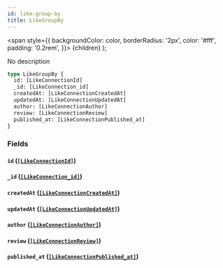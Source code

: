 ```yaml
---
id: like-group-by
title: LikeGroupBy
---
```


<span
style={{
      backgroundColor: color,
      borderRadius: '2px',
      color: '#fff',
      padding: '0.2rem',
    }}>
{children}
</span>
);

No description

```graphql
type LikeGroupBy {
  id: [LikeConnectionId]
  _id: [LikeConnection_id]
  createdAt: [LikeConnectionCreatedAt]
  updatedAt: [LikeConnectionUpdatedAt]
  author: [LikeConnectionAuthor]
  review: [LikeConnectionReview]
  published_at: [LikeConnectionPublished_at]
}
```

### Fields

#### `id` ([`[LikeConnectionId]`](/v1/objects/like-connection-id))

#### `_id` ([`[LikeConnection_id]`](/v1/objects/like-connection-id))

#### `createdAt` ([`[LikeConnectionCreatedAt]`](/v1/objects/like-connection-created-at))

#### `updatedAt` ([`[LikeConnectionUpdatedAt]`](/v1/objects/like-connection-updated-at))

#### `author` ([`[LikeConnectionAuthor]`](/v1/objects/like-connection-author))

#### `review` ([`[LikeConnectionReview]`](/v1/objects/like-connection-review))

#### `published_at` ([`[LikeConnectionPublished_at]`](/v1/objects/like-connection-published-at))
